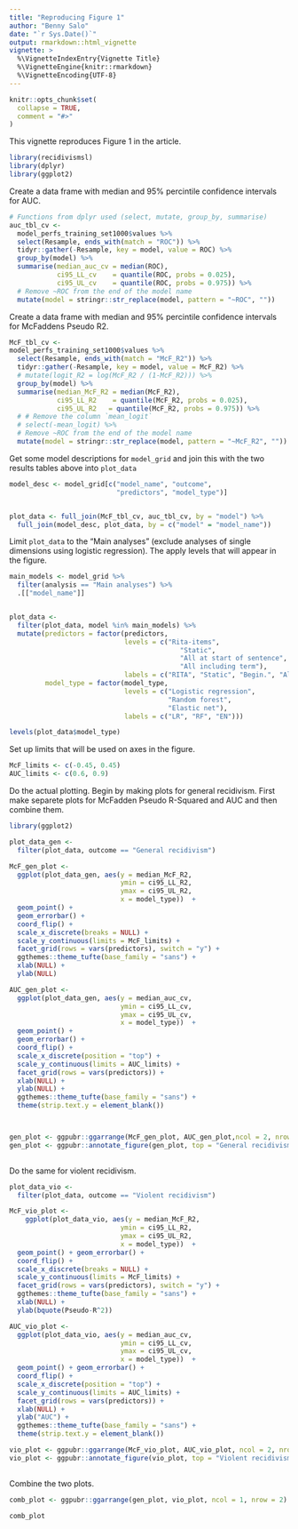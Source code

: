 ```yaml
---
title: "Reproducing Figure 1"
author: "Benny Salo"
date: "`r Sys.Date()`"
output: rmarkdown::html_vignette
vignette: >
  %\VignetteIndexEntry{Vignette Title}
  %\VignetteEngine{knitr::rmarkdown}
  %\VignetteEncoding{UTF-8}
---
```


```r
knitr::opts_chunk$set(
  collapse = TRUE,
  comment = "#>"
)
```

This vignette reproduces Figure 1 in the article.


```r
library(recidivismsl)
library(dplyr)
library(ggplot2)
```


Create a data frame with median and 95% percintile confidence intervals for AUC.

```r
# Functions from dplyr used (select, mutate, group_by, summarise)
auc_tbl_cv <-
  model_perfs_training_set1000$values %>% 
  select(Resample, ends_with(match = "ROC")) %>% 
  tidyr::gather(-Resample, key = model, value = ROC) %>%
  group_by(model) %>% 
  summarise(median_auc_cv = median(ROC),
            ci95_LL_cv    = quantile(ROC, probs = 0.025),
            ci95_UL_cv    = quantile(ROC, probs = 0.975)) %>% 
  # Remove ~ROC from the end of the model name
  mutate(model = stringr::str_replace(model, pattern = "~ROC", ""))

```

Create a data frame with median and 95% percintile confidence intervals for McFaddens Pseudo R2.

```r

McF_tbl_cv <-
model_perfs_training_set1000$values %>% 
  select(Resample, ends_with(match = "McF_R2")) %>% 
  tidyr::gather(-Resample, key = model, value = McF_R2) %>%
  # mutate(logit_R2 = log(McF_R2 / (1-McF_R2))) %>% 
  group_by(model) %>% 
  summarise(median_McF_R2 = median(McF_R2),
            ci95_LL_R2    = quantile(McF_R2, probs = 0.025),
            ci95_UL_R2   = quantile(McF_R2, probs = 0.975)) %>% 
  # # Remove the column `mean_logit` 
  # select(-mean_logit) %>% 
  # Remove ~ROC from the end of the model name
  mutate(model = stringr::str_replace(model, pattern = "~McF_R2", ""))

```

Get some model descriptions for `model_grid` and join this with the two results tables above into `plot_data`

```r
model_desc <- model_grid[c("model_name", "outcome", 
                           "predictors", "model_type")]


plot_data <- full_join(McF_tbl_cv, auc_tbl_cv, by = "model") %>% 
  full_join(model_desc, plot_data, by = c("model" = "model_name"))
```


Limit `plot_data` to the "Main analyses" (exclude analyses of single dimensions using logistic regression). The apply levels that will appear in the figure.

```r
main_models <- model_grid %>% 
  filter(analysis == "Main analyses") %>% 
  .[["model_name"]]


plot_data <- 
  filter(plot_data, model %in% main_models) %>% 
  mutate(predictors = factor(predictors,
                             levels = c("Rita-items",
                                           "Static",
                                           "All at start of sentence",
                                           "All including term"),
                             labels = c("RITA", "Static", "Begin.", "All")),
         model_type = factor(model_type,
                             levels = c("Logistic regression",
                                        "Random forest",
                                        "Elastic net"),
                             labels = c("LR", "RF", "EN")))

levels(plot_data$model_type)
```

Set up limits that will be used on axes in the figure.

```r
McF_limits <- c(-0.45, 0.45)
AUC_limits <- c(0.6, 0.9)
```

Do the actual plotting. Begin by making plots for general recidivism. First make separete plots for McFadden Pseudo R-Squared and AUC and then combine them.

```r
library(ggplot2)

plot_data_gen <-
  filter(plot_data, outcome == "General recidivism") 

McF_gen_plot <- 
  ggplot(plot_data_gen, aes(y = median_McF_R2, 
                            ymin = ci95_LL_R2,
                            ymax = ci95_UL_R2,
                            x = model_type))  +
  geom_point() + 
  geom_errorbar() + 
  coord_flip() +
  scale_x_discrete(breaks = NULL) +
  scale_y_continuous(limits = McF_limits) +
  facet_grid(rows = vars(predictors), switch = "y") +
  ggthemes::theme_tufte(base_family = "sans") +
  xlab(NULL) +
  ylab(NULL)

AUC_gen_plot <- 
  ggplot(plot_data_gen, aes(y = median_auc_cv,
                            ymin = ci95_LL_cv,
                            ymax = ci95_UL_cv,
                            x = model_type))  +
  geom_point() +
  geom_errorbar() + 
  coord_flip() +
  scale_x_discrete(position = "top") +
  scale_y_continuous(limits = AUC_limits) +
  facet_grid(rows = vars(predictors)) +
  xlab(NULL) +
  ylab(NULL) +
  ggthemes::theme_tufte(base_family = "sans") +
  theme(strip.text.y = element_blank())



gen_plot <- ggpubr::ggarrange(McF_gen_plot, AUC_gen_plot,ncol = 2, nrow = 1)
gen_plot <- ggpubr::annotate_figure(gen_plot, top = "General recidivism")
  
```

Do the same for violent recidivism.
```r

plot_data_vio <-
  filter(plot_data, outcome == "Violent recidivism") 

McF_vio_plot <- 
    ggplot(plot_data_vio, aes(y = median_McF_R2, 
                            ymin = ci95_LL_R2,
                            ymax = ci95_UL_R2,
                            x = model_type))  +
  geom_point() + geom_errorbar() + 
  coord_flip() +
  scale_x_discrete(breaks = NULL) +
  scale_y_continuous(limits = McF_limits) +
  facet_grid(rows = vars(predictors), switch = "y") +
  ggthemes::theme_tufte(base_family = "sans") +
  xlab(NULL) +
  ylab(bquote(Pseudo-R^2))

AUC_vio_plot <- 
  ggplot(plot_data_vio, aes(y = median_auc_cv,
                            ymin = ci95_LL_cv,
                            ymax = ci95_UL_cv,
                            x = model_type))  +
  geom_point() + geom_errorbar() + 
  coord_flip() +
  scale_x_discrete(position = "top") +
  scale_y_continuous(limits = AUC_limits) +
  facet_grid(rows = vars(predictors)) +
  xlab(NULL) +
  ylab("AUC") +
  ggthemes::theme_tufte(base_family = "sans") +
  theme(strip.text.y = element_blank())

vio_plot <- ggpubr::ggarrange(McF_vio_plot, AUC_vio_plot, ncol = 2, nrow = 1) 
vio_plot <- ggpubr::annotate_figure(vio_plot, top = "Violent recidivism")
  
```

Combine the two plots.

```r
comb_plot <- ggpubr::ggarrange(gen_plot, vio_plot, ncol = 1, nrow = 2)

comb_plot

```
